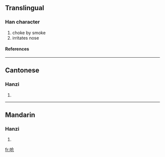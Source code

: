 {{see|嗆}}

==Translingual==
===Han character===
{{Han char|rn=30|rad=口|as=04|sn=7|four=|canj=口人尸山 (ROSU)}}
# choke by smoke
# irritates nose
====References====
{{Han ref|kx=0181.191|hdz=10592.060|uh=545B|ud=21595}}
----
==Cantonese==
===Hanzi===
{{yue-hanzi|jyut=|y=cheung1}}
# {{defn|Cantonese}}
----
==Mandarin==
===Hanzi===
{{cmn-hanzi|tra=嗆|pin=[[qiāng]] ([[qiang1]]), [[qiàng]] ([[qiang4]])|wg=ch'iang<sup>1</sup>, ch'iang<sup>4</sup>}}
# {{defn|Mandarin}}

[[fr:呛]]